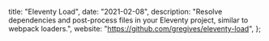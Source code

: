   title: "Eleventy Load",
  date: "2021-02-08",
  description:
    "Resolve dependencies and post-process files in your Eleventy project, similar to webpack loaders.",
  website: "https://github.com/gregives/eleventy-load",
};
